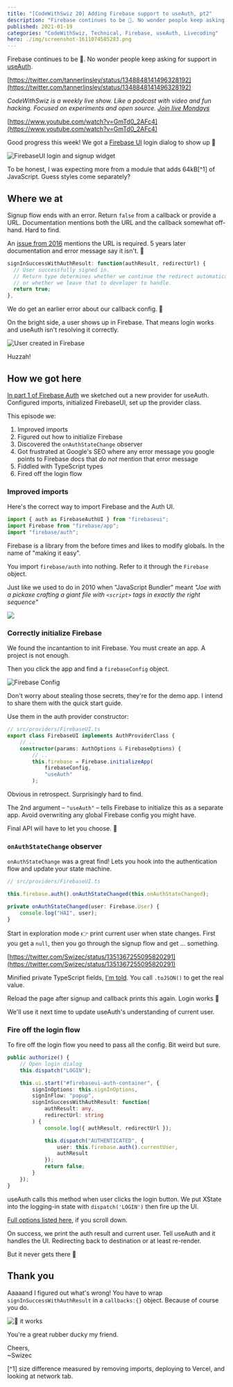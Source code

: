 ```yaml
---
title: "[CodeWithSwiz 20] Adding Firebase support to useAuth, pt2"
description: "Firebase continues to be 💩. No wonder people keep asking for support in useAuth. Almost there ✌️"
published: 2021-01-19
categories: "CodeWithSwiz, Technical, Firebase, useAuth, Livecoding"
hero: ./img/screenshot-1611074585283.png
---
```


Firebase continues to be 💩. No wonder people keep asking for support in [useAuth](https://useauth.dev).

[https://twitter.com/tannerlinsley/status/1348848141496328192](https://twitter.com/tannerlinsley/status/1348848141496328192)

_CodeWithSwiz is a weekly live show. Like a podcast with video and fun hacking. Focused on experiments and open source. [Join live Mondays](https://youtube.com/swizecteller)_

[https://www.youtube.com/watch?v=GmTd0_2AFc4](https://www.youtube.com/watch?v=GmTd0_2AFc4)

Good progress this week! We got a [Firebase UI](https://firebase.google.com/docs/auth/web/firebaseui) login dialog to show up 🥳

![FirebaseUI login and signup widget](./img/FirebaseUI-login-and-signup-widget493747.gif)

To be honest, I was expecting more from a module that adds 64kB[^1] of JavaScript. Guess styles come separately?

## Where we at

Signup flow ends with an error. Return `false` from a callback or provide a URL. Documentation mentions both the URL and the callback somewhat off-hand. Hard to find.

An [issue from 2016](https://github.com/firebase/firebaseui-web/issues/3) mentions the URL is required. 5 years later documentation and error message say it isn't. 🥲

```javascript
signInSuccessWithAuthResult: function(authResult, redirectUrl) {
  // User successfully signed in.
  // Return type determines whether we continue the redirect automatically
  // or whether we leave that to developer to handle.
  return true;
},
```

We do get an earlier error about our callback config. 🤔

On the bright side, a user shows up in Firebase. That means login works and useAuth isn't resolving it correctly.

![User created in Firebase](./img/User-created-in-Firebaseg8d7i9.png)

Huzzah!

## How we got here

[In part 1 of Firebase Auth](https://swizec.com/blog/codewithswiz-19-firebase-auth-support-in-useauth-pt1) we sketched out a new provider for useAuth. Configured imports, initialized FirebaseUI, set up the provider class.

This episode we:

1.  Improved imports
2.  Figured out how to initialize Firebase
3.  Discovered the `onAuthStateChange` observer
4.  Got frustrated at Google's SEO where any error message you google points to Firebase docs that _do not_ mention that error message
5.  Fiddled with TypeScript types
6.  Fired off the login flow

### Improved imports

Here's the correct way to import Firebase and the Auth UI.

```typescript
import { auth as FirebaseAuthUI } from "firebaseui";
import Firebase from "firebase/app";
import "firebase/auth";
```

Firebase is a library from the before times and likes to modify globals. In the name of "making it easy".

You import `firebase/auth` into nothing. Refer to it through the `Firebase` object.

Just like we used to do in 2010 when "JavaScript Bundler" meant _"Joe with a pickaxe crafting a giant file with `<script>` tags in exactly the right sequence"_

![](giphy:shrug)

### Correctly initialize Firebase

We found the incantantion to init Firebase. You must create an app. A project is not enough.

Then you click the app and find a `firebaseConfig` object.

![Firebase Config](./img/Firebase-Config1ga47i.png)

Don't worry about stealing those secrets, they're for the demo app. I intend to share them with the quick start guide.

Use them in the auth provider constructor:

```typescript
// src/providers/FirebaseUI.ts
export class FirebaseUI implements AuthProviderClass {
	// ..
	constructor(params: AuthOptions & FirebaseOptions) {
		// ..
		this.firebase = Firebase.initializeApp(
            firebaseConfig,
            "useAuth"
        );
```

Obvious in retrospect. Surprisingly hard to find.

The 2nd argument – `"useAuth"` – tells Firebase to initialize this as a separate app. Avoid overwriting any global Firebase config you might have.

Final API will have to let you choose. 🤔

### `onAuthStateChange` observer

`onAuthStateChange` was a great find! Lets you hook into the authentication flow and update your state machine.

```typescript
// src/providers/FirebaseUI.ts

this.firebase.auth().onAuthStateChanged(this.onAuthStateChanged);

private onAuthStateChanged(user: Firebase.User) {
    console.log("HAI", user);
}
```

Start in exploration mode 👉 print current user when state changes. First you get a `null`, then you go through the signup flow and get ... something.

[https://twitter.com/Swizec/status/1351367255095820291](https://twitter.com/Swizec/status/1351367255095820291)

Minified private TypeScript fields, [I'm told](https://twitter.com/_developit/status/1351399122952216576). You call `.toJSON()` to get the real value.

Reload the page after signup and callback prints this again. Login works 🤘

We'll use it next time to update useAuth's understanding of current user.

### Fire off the login flow

To fire off the login flow you need to pass all the config. Bit weird but sure.

```typescript
public authorize() {
    // Open login dialog
    this.dispatch("LOGIN");

    this.ui.start("#firebaseui-auth-container", {
        signInOptions: this.signInOptions,
        signInFlow: "popup",
        signInSuccessWithAuthResult: function(
            authResult: any,
            redirectUrl: string
        ) {
            console.log({ authResult, redirectUrl });

            this.dispatch("AUTHENTICATED", {
                user: this.firebase.auth().currentUser,
                authResult
            });
            return false;
        }
    });
}
```

useAuth calls this method when user clicks the login button. We put XState into the logging-in state with `dispatch('LOGIN')` then fire up the UI.

[Full options listed here](https://firebase.google.com/docs/auth/web/firebaseui#sign_in), if you scroll down.

On success, we print the auth result and current user. Tell useAuth and it handles the UI. Redirecting back to destination or at least re-render.

But it never gets there 🤔

## Thank you

Aaaaand I figured out what's wrong! You have to wrap `signInSuccessWithAuthResult` in a `callbacks:{}` object. Because of course you do.

![🎉 it works](./img/🎉-it-worksabi714.gif)

You're a great rubber ducky my friend.

Cheers,<br/>
~Swizec

[^1] size difference measured by removing imports, deploying to Vercel, and looking at network tab.
